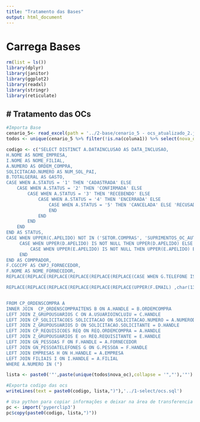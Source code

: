 ```yaml
---
title: "Tratamento das Bases"
output: html_document
---
```


# Carrega Bases

```r
rm(list = ls())
library(dplyr)
library(janitor)
library(ggplot2)
library(readxl)
library(stringr)
library(reticulate)
```

## \# Tratamento das OCs

```r
#Importa Base
cenario_5<- read_excel(path = '../2-base/cenario_5 - ocs_atualizado_2.junho VERSÃO CORRIGIDA ALINI (1).xlsx',sheet = 'BASE') %>% janitor::clean_names()
todos <- unique(cenario_5 %>% filter(!is.na(coluna1)) %>% select(nova_oc = coluna1))

codigo <- c("SELECT DISTINCT A.DATAINCLUSAO AS DATA_INCLUSAO,
H.NOME AS NOME_EMPRESA,
I.NOME AS NOME_FILIAL,
A.NUMERO AS ORDEM_COMPRA,
SOLICITACAO.NUMERO AS NUM_SOL_PAI,
B.TOTALGERAL AS GASTO,
CASE WHEN A.STATUS = '1' THEN 'CADASTRADA' ELSE
    CASE WHEN A.STATUS = '2' THEN 'CONFIRMADA' ELSE
        CASE WHEN A.STATUS = '3' THEN 'RECEBENDO' ELSE
            CASE WHEN A.STATUS = '4' THEN 'ENCERRADA' ELSE
                CASE WHEN A.STATUS = '5' THEN 'CANCELADA' ELSE 'RECUSADA'
                END
            END
        END
    END
END AS STATUS,
CASE WHEN UPPER(C.APELIDO) NOT IN ('SETOR.COMPRAS', 'SUPRIMENTOS_OC_AUTOMATICA') THEN UPPER(C.APELIDO) ELSE
     CASE WHEN UPPER(D.APELIDO) IS NOT NULL THEN UPPER(D.APELIDO) ELSE
         CASE WHEN UPPER(E.APELIDO) IS NOT NULL THEN UPPER(E.APELIDO) END
     END
END AS COMPRADOR,
F.CGCCPF AS CNPJ_FORNECEDOR,
F.NOME AS NOME_FORNECEDOR,
REPLACE(REPLACE(REPLACE(REPLACE(REPLACE(REPLACE(CASE WHEN G.TELEFONE IS NOT NULL THEN UPPER(CONCAT('(',G.DDD,')',' - ',G.TELEFONE,' - ','RAMAL: ',G.RAMAL)) ELSE '' END ,char(13),''),char(34),''),char(9),''),char(10),''),'/N','/ N'),'/R','/ R') AS TELEFONE_DO_FORNECEDOR,

REPLACE(REPLACE(REPLACE(REPLACE(REPLACE(REPLACE(UPPER(F.EMAIL) ,char(13),''),char(34),''),char(9),''),char(10),''),'/N','/ N'),'/R','/ R') AS EMAIL_DO_FORNECEDOR


FROM CP_ORDENSCOMPRA A
INNER JOIN  CP_ORDENSCOMPRAITENS B ON A.HANDLE = B.ORDEMCOMPRA
LEFT JOIN Z_GRUPOUSUARIOS C ON A.USUARIOINCLUIU = C.HANDLE
LEFT JOIN CP_SOLICITACOES SOLICITACAO ON SOLICITACAO.NUMERO = A.NUMERODOCUMENTOORIGEM
LEFT JOIN Z_GRUPOUSUARIOS D ON SOLICITACAO.SOLICITANTE = D.HANDLE
LEFT JOIN CP_REQUISICOES REQ ON REQ.ORDEMCOMPRA = A.HANDLE
LEFT JOIN Z_GRUPOUSUARIOS E on REQ.REQUISITANTE = E.HANDLE
LEFT JOIN GN_PESSOAS F ON F.HANDLE = A.FORNECEDOR
LEFT JOIN GN_PESSOATELEFONES G ON G.PESSOA = F.HANDLE
LEFT JOIN EMPRESAS H ON H.HANDLE = A.EMPRESA
LEFT JOIN FILIAIS I ON I.HANDLE = A.FILIAL
WHERE A.NUMERO IN (")

lista <- paste0('"',paste(unique(todos$nova_oc),collapse = '","'),'"')

#Exporta codigo das ocs
writeLines(text = paste0(codigo, lista,")"),'../1-select/ocs.sql')

# Usa python para copiar informações e deixar na área de transferencia
pc <- import('pyperclip3')
pc$copy(paste0(codigo, lista,")"))

```
